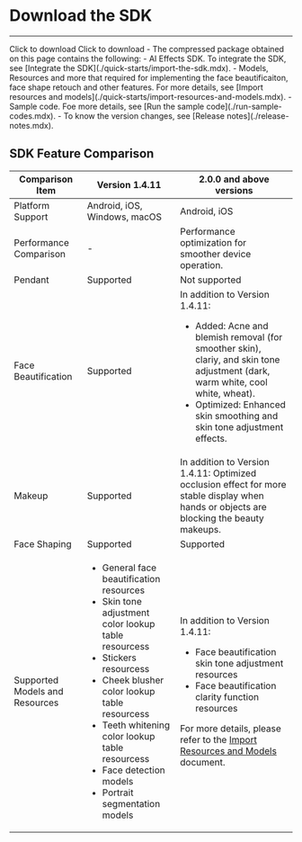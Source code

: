 # Download the SDK

- - -

<CardGroup cols={2}>
<Card title="ZegoEffects SDK v2.2.2" href="https://artifact-sdk.zego.im/AIEffect/ZegoEffects/sdk/android/ZegoEffects-release-android-shared-java-2.2.2.1586.zip">
Click to download
</Card>
<Card title="ZegoEffects SDK v1.4.11"  href="https://artifact-sdk.zego.im/AIEffect/ZegoEffects/sdk/android/ZegoEffects-release-android-shared-java.zip">
Click to download
</Card>
</CardGroup>

<Note title="Note">
- The compressed package obtained on this page contains the following:
    - AI Effects SDK. To integrate the SDK, see [Integrate the SDK](./quick-starts/import-the-sdk.mdx).
    - Models, Resources and more that required for implementing the face beautificaiton, face shape retouch and other features. For more details, see [Import resources and models](./quick-starts/import-resources-and-models.mdx).
    - Sample code. Foe more details, see [Run the sample code](./run-sample-codes.mdx).
- To know the version changes, see [Release notes](./release-notes.mdx).
</Note>



## SDK Feature Comparison

| Comparison Item | Version 1.4.11 | 2.0.0 and above versions |
|----------------|----------------|--------------------------|
| Platform Support | Android, iOS, Windows, macOS | Android, iOS |
| Performance Comparison | - | Performance optimization for smoother device operation. |
| Pendant | Supported | Not supported |
| Face Beautification | Supported | In addition to Version 1.4.11:<ul><li>Added: Acne and blemish removal (for smoother skin), clariy, and skin tone adjustment (dark, warm white, cool white, wheat).</li><li>Optimized: Enhanced skin smoothing and skin tone adjustment effects.</li></ul> |
| Makeup | Supported | In addition to Version 1.4.11: Optimized occlusion effect for more stable display when hands or objects are blocking the beauty makeups. |
| Face Shaping | Supported | Supported |
| Supported Models and Resources | <ul><li>General face beautification resources</li><li>Skin tone adjustment color lookup table resourcess</li><li>Stickers resourcess</li><li>Cheek blusher color lookup table resourcess</li><li>Teeth whitening color lookup table resourcess</li><li>Face detection models</li><li>Portrait segmentation models</li></ul> | In addition to Version 1.4.11:<ul><li>Face beautification skin tone adjustment resources</li><li>Face beautification clarity function resources</li></ul>For more details, please refer to the [Import Resources and Models](./quick-starts/import-resources-and-models.mdx) document. |
